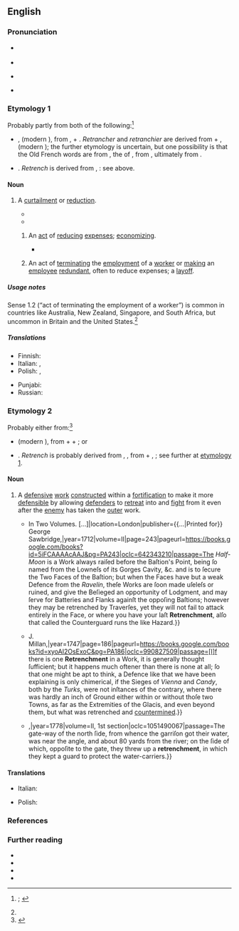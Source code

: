 ==English==
{{was wotd|2021|May|1}}

===Pronunciation===
* {{a|RP}} {{IPA|en|/ɹɪˈtɹɛn(t)ʃm(ə)nt/}}
* {{audio|en|LL-Q1860 (eng)-Vealhurl-retrenchment.wav|Audio (RP)}}
* {{a|GA}} {{IPA|en|/ɹəˈtɹɛn(t)ʃm(ə)nt/|[ɹi-]}}
* {{hyphenation|en|re|trench|ment}}

===Etymology 1===
{{root|en|ine-pro|*twerḱ-}}
Probably partly from both of the following:<ref name="OED">{{R:OED Online|pos=''n.{{sup|2}}''|noformat=1|id=164445|date=March 2010|nodot=1}}; {{R:Lexico|pos=n}}</ref>

* {{der|en|frm|retrenchement}}, {{m|frm|retranchement|t=removal of a portion from a larger whole; reduction of expenses}} (modern {{cog|fr|retranchement|t=deduction, subtraction}}), from {{m|frm|retrancher}}, {{m|frm|retranchier|t=to get rid of, remove completely; to remove a portion from a larger whole; to reduce expenses; to deprive (oneself) of}}{{nb...|retrencher, retrenchier|otherforms=1}} + {{m|frm|-ment|pos=suffix forming {{glossary|noun}}s usually of an action or a state resulting from an action}}. ''Retrancher'' and ''retranchier'' are derived from {{der|en|fro|re-|pos=prefix meaning ‘again, once more’}} + {{m|fro|tranchier}}, {{m|fro|trenchier|t=to cut}}{{nb...|trencher|otherforms=1}} (modern {{cog|fr|trancher|t=to slice}}); the further etymology is uncertain, but one possibility is that the Old French words are from {{der|en|la|truncāre}}, the {{glossary|present}} {{glossary|active}} {{glossary|infinitive}} of {{m|la|truncō|t=to mutilate by cutting off pieces; to truncate}}, from {{m|la|truncus|t=tree trunk; piece cut off}}, ultimately from {{der|en|ine-pro|*twerḱ-|t=to carve; to cut off, trim}}.
* {{suffix|en|retrench|t1=to cut down, reduce; to reduce expenses; to make (an employee) redundant|ment}}. ''Retrench'' is derived from {{der|en|frm|retrancher}}, {{m|frm|retranchier}}: see above.

====Noun====
{{en-noun|~}}

# A [[curtailment]] or [[reduction]].
#: {{synonyms|en|cutting down|diminution|lessening}}
#* {{quote-journal|en|author=R. C. Riley|title=The London–Birmingham services&nbsp;– Past, Present and Future|magazine=[[w:Modern Railways|Trains Illustrated]]|location=London|publisher={{w|Ian Allan Publishing}}|month=February|year=1960|page=98|issn=0141-9935|oclc=35845948|passage=Last year it was announced that electrification of L.M.R. main lines was to be speeded up and that it would be essential for the engineers to have the longest possible occupation of the lines involved; this would mean some '''retrenchment''' of passenger train services.}}
#* {{quote-journal|en|title=The Observer view on the budget and the decade of austerity|archiveurl=https://web.archive.org/web/20191019040602/https://www.theguardian.com/commentisfree/2018/oct/28/the-observer-view-on-the-budget-and-the-decade-of-austerity|archivedate=19 October 2019|newspaper={{w|The Observer}}|location=London|publisher=[[w:Guardian Media Group|Guardian News & Media]]|date=28 October 2018|issn=0029-7712|oclc=757609252|passage=And the '''retrenchment''' of services such as mental health and drug rehabilitation means that vulnerable people are more likely to find themselves on the street.}}
## {{lb|en|specifically}} An [[act#Noun|act]] of [[reduce|reducing]] [[expense#Noun|expenses]]; [[economizing]].
##: {{synonyms|en|cutback}}
##* {{quote-journal|en|author=T[imothy] S[hay] Arthur|authorlink=Timothy Shay Arthur|title=My Father|magazine=[[w:Arthur's Lady's Home Magazine|Arthur’s Home Magazine]]|location=Philadelphia, Pa.|publisher=T. S. Arthur & Sons|month=July|year=1864|volume=XXIV|pages=23–24|pageurl=https://archive.org/details/sim_arthurs-home-magazine_1864-07_24/page/23/mode/1up|oclc=7405688|passage=|From this time, the hand which had ever been ready to supply all our wants real or imaginary, opened less promptly at our demands. My father talked occasionally of '''retrenchment''' and economy when some of our extravagant bills came in; but we paid little heed to his remarks on this head. Where could we retrench? In what could we economize? The very idea was absurd.}}
## {{lb|en|specifically}} An act of [[terminate|terminating]] the [[employment]] of a [[worker]] or [[make#Verb|making]] an [[employee]] [[redundant]], often to reduce expenses; a [[layoff]].

=====Usage notes=====
Sense 1.2 (“act of terminating the employment of a worker”) is common in countries like Australia, New Zealand, Singapore, and South Africa, but uncommon in Britain and the United States.<ref name="OED"/>

=====Translations=====
{{trans-top|reduction or curtailment}}
* Finnish: {{t+|fi|leikkaus}}
* Italian: {{t+|it|riduzione|f}}, {{t+|it|taglio|m}}
* Polish: {{t+|pl|oszczędność|f}}, {{t+|pl|redukcja|f}}
{{trans-mid}}
* Punjabi: {{t|pa|ਹੱਥ ਘੁੱਟਣਾ|n}}
* Russian: {{t+|ru|сокраще́ние|n}}
{{trans-bottom}}

===Etymology 2===
Probably either from:<ref>{{R:OED Online|pos=''n.{{sup|1}}''|noformat=1|id=164446|date=March 2010}}</ref>

* {{der|en|frm|retranchement|t=defensive work}} (modern {{cog|fr|retranchement|t=entrenchment}}), from {{m|frm|re-|pos=prefix meaning ‘again, once more’}} + {{m|frm|tranche|t=trench}} + {{m|frm|-ment|pos=suffix forming {{glossary|noun}}s usually of an action or a state resulting from an action}}; or
* {{suffix|en|retrench|t1=to construct one or more retrenchments; to protect using retrenchments; to fortify|ment}}. ''Retrench'' is probably derived from {{der|en|frm|retrancher}}, {{m|frm|retranchier|t=to fortify with trenches and banks}}, from {{der|en|fro|re-}} + {{m|fro|tranchier}}, {{m|fro|trenchier|t=to cut}}; see further at [[#Etymology 1|etymology 1]].

====Noun====
{{en-noun}}

# {{lb|en|military|dated}} A [[defensive]] [[work#Noun|work]] [[construct#Verb|constructed]] within a [[fortification]] to make it more [[defensible]] by allowing [[defender]]s to [[retreat#Verb|retreat]] into and [[fight#Verb|fight]] from it even after the [[enemy]] has taken the [[outer]] work.
#* {{quote-book|en|author=H[enry] Curzon|authorlink=Henry Curzon|chapter=Of Fortification|title=The Universal Library: Or, Compleat Summary of Science. {{...|Containing above Sixty Select Treatises.}} In Two Volumes. [...]|location=London|publisher={{...|Printed for}} George Sawbridge,{{nb...|at the Three Flower-de-Lys in Little Britain.}}|year=1712|volume=II|page=243|pageurl=https://books.google.com/books?id=5iFCAAAAcAAJ&pg=PA243|oclc=642343210|passage=The ''Half-Moon'' is a Work always raiſed before the Baſtion's Point, being ſo named from the Lowneſs of its Gorges Cavity, &c. and is to ſecure the Two Faces of the Baſtion; but when the Faces have but a weak Defence from the ''Ravelin'', theſe Works are ſoon made uſeleſs or ruined, and give the Beſieged an opportunity of Lodgment, and may ſerve for Batteries and Flanks againſt the oppoſing Baſtions; however they may be retrenched by Traverſes, yet they will not fail to attack entirely in the Face, or where you have your laſt '''Retrenchment''', alſo that called the Counterguard runs the like Hazard.}}
#* {{quote-book|en|author=John Muller [''i.e.'', {{w|John Müller}}]|chapter=Part II. Of the Defence.|title=The Attack and Defence of Fortify’d Places. In Three Parts. [...]|location=London|publisher={{...|Printed for}} J. Millan,{{nb...|near Charing-Cross.}}|year=1747|page=186|pageurl=https://books.google.com/books?id=xyoAI2OsExoC&pg=PA186|oclc=990827509|passage=[I]f there is one '''Retrenchment''' in a Work, it is generally thought ſufficient; but it happens much oftener than there is none at all; ſo that one might be apt to think, a Defence like that we have been explaining is only chimerical, if the Sieges of ''Vienna'' and ''Candy'', both by the ''Turks'', were not inſtances of the contrary, where there was hardly an inch of Ground either within or without thoſe two Towns, as far as the Extremities of the Glacis, and even beyond them, but what was retrenched and [[countermine]]d.}}
#* {{quote-book|en|author=[Robert Orme]|authorlink=Robert Orme|chapter=Book VIII. [The War of Coromandel.]|chapterurl=https://archive.org/details/in.ernet.dli.2015.116011/page/n232/mode/1up|title=A History of the Military Transactions of the British Nation in Indostan, from the Year MDCCXLV.{{nb...|To which is Prefixed a Dissertation of the Establishments Made by Mahomedan Conquerors in Indostan.}}|location=London|publisher={{...|Printed for}} {{w|John Nourse}},{{nb...|bookseller in ordinary to His Majesty.}}|year=1778|volume=II, 1st section|oclc=1051490067|passage=The gate-way of the north ſide, from whence the garriſon got their water, was near the {{smallcaps|n. w.}} angle, and about 80 yards from the river; on the ſide of which, oppoſite to the gate, they threw up a '''retrenchment''', in which they kept a guard to protect the water-carriers.}}

====Translations====
{{trans-top|defensive work constructed within a fortification}}
* Italian: {{t+|it|trincea|f}}
{{trans-mid}}
* Polish: {{t|pl|oszańcowanie|n}}
{{trans-bottom}}

===References===
<references />

===Further reading===
* {{pedia|layoff}}
* {{pedia}}
* {{pedia|retrenchment (military)}}
* {{pedia|retrenchment (disambiguation)}}